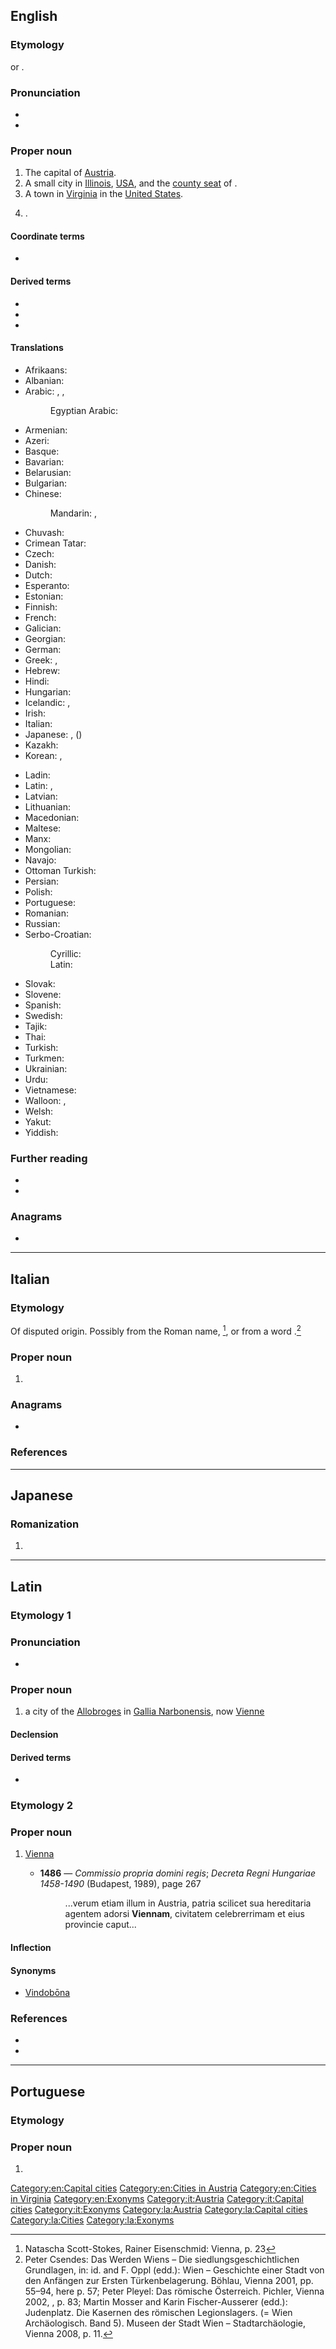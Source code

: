 ==English==

===Etymology===
{{bor|en|it|Vienna}} or {{bor|en|fr|Vienne|notext=1}}.

===Pronunciation===
* {{IPA|/viˈɛnə/|lang=en}}
* {{audio|en-ca-Vienna.oga|Audio (CA)|lang=en}}

===Proper noun===
{{en-proper noun}}

# The capital of [[Austria]].
# A small city in [[Illinois]], [[USA]], and the [[county seat]] of {{l|en|Johnson County}}.
# A town in [[Virginia]] in the [[United States]].
# {{given name|female|lang=en}}.

====Coordinate terms====
* {{list:states of Austria/en}}

====Derived terms====
* {{l|en|Vienna horn}}
* {{l|en|Vienna sausage}}
* {{l|en|Viennese}}

====Translations====
{{trans-top|capital of Austria}}
* Afrikaans: {{t|af|Wene}}
* Albanian: {{t+|sq|Vjena}}
* Arabic: {{t|ar|فيينا|f|tr=fiyannā}}, {{t|ar|فِيِنَّا|f|tr=fiyennā}}, {{t|ar|ڤِيِينَا|f|tr=viyēnā}}
*: Egyptian Arabic: {{t|arz|ڤيينا|f|tr=viyénna|sc=Arab}}
* Armenian: {{t|hy|Վիեննա}}
* Azeri: {{t+|az|Vyana}}
* Basque: {{t+|eu|Viena}}
* Bavarian: {{t|bar|Wean}}
* Belarusian: {{t|be|Ве́на|f}}
* Bulgarian: {{t|bg|Вие́на|f}}
* Chinese:
*: Mandarin: {{t+|cmn|維也納|sc=Hani}}, {{t+|cmn|维也纳|tr=Wéiyěnà|sc=Hani}}
* Chuvash: {{t|cv|Вена}}
* Crimean Tatar: {{t|crh|Viyana}}
* Czech: {{t+|cs|Vídeň|f}}
* Danish: {{t+|da|Wien}}
* Dutch: {{t+|nl|Wenen}}
* Esperanto: {{t+|eo|Vieno}}
* Estonian: {{t+|et|Viin}}
* Finnish: {{t+|fi|Wien}}
* French: {{t+|fr|Vienne|f}}
* Galician: {{t+|gl|Viena|f}}
* Georgian: {{t|ka|ვენა}}
* German: {{t+|de|Wien|n}}
* Greek: {{t+|el|Βιέννη|f}}, {{t+|el|Βιένη|f}}
* Hebrew: {{t|he|וינה|f|tr=vína}}
* Hindi: {{t|hi|वियना|tr=viyanā}}
* Hungarian: {{t+|hu|Bécs}}
* Icelandic: {{t|is|Vín|f}}, {{t|is|Vínarborg|f}}
* Irish: {{t|ga|Vín|m}}
* Italian: {{t+|it|Vienna|f}}
* Japanese: {{t+|ja|ウィーン|tr=Wīn}}, ({{t|ja|維納}})
* Kazakh: {{t|kk|Вена}}
* Korean: {{t+|ko|빈|tr=Bin}}, {{t|ko|비엔나|tr=Bienna}}
{{trans-mid}}
* Ladin: {{t|lld|Viena|f}}
* Latin: {{t|la|Vienna|f}}, {{t+|la|Vindobona|f}}
* Latvian: {{t|lv|Vīne}}
* Lithuanian: {{t+|lt|Viena}}
* Macedonian: {{t+|mk|Вие́на|f}}
* Maltese: {{t|mt|Vjenna|f}}
* Manx: {{t|gv|Veen|m}}
* Mongolian: {{t|mn|Вена}}
* Navajo: {{t|nv|Biin}}
* Ottoman Turkish: {{t|ota|بچ|tr=Beç}}
* Persian: {{t+|fa|وین|tr=Viyan}}
* Polish: {{t+|pl|Wiedeń|m}}
* Portuguese: {{t+|pt|Viena|f}}
* Romanian: {{t+|ro|Viena|f}}
* Russian: {{t+|ru|Ве́на|f}}
* Serbo-Croatian:
*: Cyrillic: {{t|sh|Бе̑ч|m|sc=Cyrl}}
*: Latin: {{t+|sh|Bȇč|m}}
* Slovak: {{t|sk|Viedeň|f}}
* Slovene: {{t+|sl|Dúnaj|m}}
* Spanish: {{t+|es|Viena|f}}
* Swedish: {{t|sv|Wien}}
* Tajik: {{t|tg|Вена}}
* Thai: {{t|th|เวียนนา|tr=wiannaa}}
* Turkish: {{t+|tr|Viyana}}
* Turkmen: {{t|tk|Wena}}
* Ukrainian: {{t|uk|Ві́день|f}}
* Urdu: {{t|ur|ویانا|tr=viyanā}}
* Vietnamese: {{t+|vi|Viên}}
* Walloon: {{t+|wa|Wîne|f}}, {{t+|wa|Viene|f}}
* Welsh: {{t|cy|Fienna|m}}
* Yakut: {{t|sah|Вена}}
* Yiddish: {{t|yi|ווין|tr=vin|sc=Hebr}}
{{trans-bottom}}

{{trans-top|in Virginia, USA}}
{{trans-mid}}
{{trans-bottom}}

===Further reading===
* {{pedia}}
* {{pedia|Vienna (disambiguation)}}

{{C|en|Illinois}}

===Anagrams===
* {{anagrams|en|Vannie|avenin|nivean}}

[[Category:en:Capital cities]]
[[Category:en:Cities in Austria]]
[[Category:en:Cities in Virginia]]
[[Category:en:Exonyms]]

----

==Italian==

===Etymology===
Of disputed origin. Possibly from the Roman name, {{der|it|la|Vindobona}}<ref>Natascha Scott-Stokes, Rainer Eisenschmid: Vienna, p. 23</ref>, or from a {{etyl|cel|it}} word {{m|cel-pro|*Vedunia||forest stream}}.<ref> Peter Csendes: Das Werden Wiens – Die siedlungsgeschichtlichen Grundlagen, in: id. and F. Oppl (edd.): Wien – Geschichte einer Stadt von den Anfängen zur Ersten Türkenbelagerung. Böhlau, Vienna 2001, pp. 55–94, here p. 57; Peter Pleyel: Das römische Österreich. Pichler, Vienna 2002, {{ISBN|3-85431-270-9}}, p. 83; Martin Mosser and Karin Fischer-Ausserer (edd.): Judenplatz. Die Kasernen des römischen Legionslagers. (= Wien Archäologisch. Band 5). Museen der Stadt Wien – Stadtarchäologie, Vienna 2008, p. 11.</ref>

===Proper noun===
{{it-proper noun|f}}

# {{l|en|Vienna}} {{gloss|capital of Austria}}

===Anagrams===
* {{l|it|inneva}}

===References===
<references/>

[[Category:it:Austria]]
[[Category:it:Capital cities]]
[[Category:it:Exonyms]]

----

==Japanese==

===Romanization===
{{ja-romaji}}

# {{ja-romanization of|ヴィエンナ}}

----

==Latin==

===Etymology 1===
{{rfe|lang=la}}

===Pronunciation===
* {{la-IPA|Vienna}}

===Proper noun===
{{la-proper noun|Vienna|Viennae|f|first}}

# a city of the [[Allobroges]] in [[Gallia Narbonensis]], now [[Vienne]]

====Declension====
{{la-decl-1st|num=sg|Vienn}}

====Derived terms====
* {{l|la|Viennensis}}

===Etymology 2===
{{rfe|lang=la}}

===Proper noun===
{{la-proper noun|Vienna|Viennae|f|first}}

# {{lb|la|medieval|New Latin}} [[#English|Vienna]]
#* '''1486''' — ''Commissio propria domini regis''; ''Decreta Regni Hungariae 1458-1490'' (Budapest, 1989), page 267
#*: ...verum etiam illum in Austria, patria scilicet sua hereditaria agentem adorsi '''Viennam''', civitatem celebrerrimam et eius provincie caput...

====Inflection====
{{la-decl-1st|loc=1|num=sg|Vienn}}

====Synonyms====
* [[Vindobona|Vindobōna]]

===References===
* {{R:L&S}}
* {{R:Gaffiot}}

[[Category:la:Austria]]
[[Category:la:Capital cities]]
[[Category:la:Cities]]
[[Category:la:Exonyms]]

----

==Portuguese==

===Etymology===
{{rfe|pt}}

===Proper noun===
{{pt-proper noun|f}}

# {{archaic spelling of|Viena|lang=pt}}